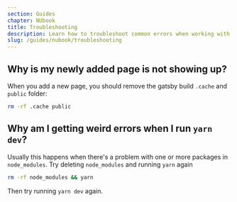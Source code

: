 ```yaml
---
section: Guides
chapter: NUbook
title: Troubleshooting
description: Learn how to troubleshoot common errors when working with NUbook.
slug: /guides/nubook/troubleshooting
---
```


## Why is my newly added page is not showing up?

When you add a new page, you should remove the gatsby build `.cache` and `public` folder:

```sh
rm -rf .cache public
```

## Why am I getting weird errors when I run `yarn dev`?

Usually this happens when there's a problem with one or more packages in `node_modules`. Try deleting `node_modules` and running `yarn` again

```sh
rm -rf node_modules && yarn
```

Then try running `yarn dev` again.
